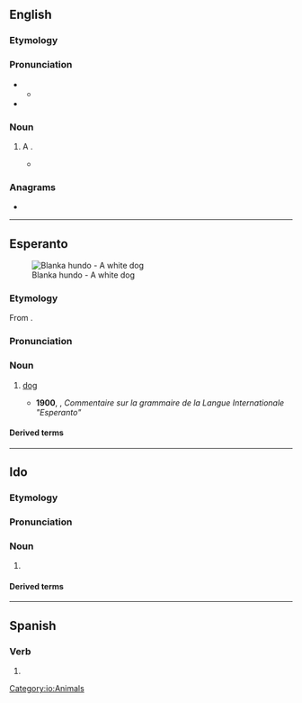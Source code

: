 ==English==

===Etymology===
{{af|en|hundred|-o}}

===Pronunciation===
* {{IPA|en|/ˈhʌndəʊ/}}
** {{audio|en|LL-Q1860 (eng)-Vealhurl-hundo.wav|Audio (UK)}}
* {{rhymes|en|ʌndəʊ|s=2}}

===Noun===
{{en-noun}}

# {{lb|en|informal}} A {{l|en|hundred}}.
#* {{quote-book|en|year=2013|title=The Classic: ’69 Chevy Camaro|author=Eric Stevens|location=Minneapolis|publisher=Darby Creek Publishing|isbn=9781467712477|page={{gbooks|i1ZXBAAAQBAJ|51|hundo}}|passage=“Can you hit a '''hundo'''?” Dad said, grinning. ¶ “I don't know,” Eddie said. “Seems like a bad idea.”}}

===Anagrams===
* {{anagrams|en|a=dhnou|Duhon|Hound|Hudon|hound|no duh}}

----

==Esperanto==
{{wikipedia|lang=eo}}
[[File:2008-07-11 White German Shepherd pup chilling at the Coker Arboretum.jpg|thumb|Blanka hundo - A white dog]]

===Etymology===
From {{bor|eo|de|Hund}}.

===Pronunciation===
{{eo-IPA|a=Eo-hundo.ogg}}

===Noun===
{{eo-head}}

# [[dog]]
#: {{ux|eo|La '''hundo''' estas la amiko de la kato.|The '''dog''' is the friend of the cat.}}
#* '''1900''', {{w|lang=fr|Louis de Beaufront}}, ''Commentaire sur la grammaire de la Langue Internationale "Esperanto"''
#*: {{quote|eo|Petro skribis al Paŭlo ke li alkonduku al li lian '''hundon'''.|Peter wrote to Paul to bring him his '''dog'''.}}

====Derived terms====
{{der4|eo
|Hundo
|Granda Hundo
|Malgranda Hundo
|hunda
|hundaĉo
|hundaĵo
|hundaro
|hundejo
|hundeto
|hundido
|hundino
|hundujo
|virhundo
|ĉashundo
|ĉenhundo
|danhundo
|fajrohundo
|gardohundo
|halthundo
|korthundo
|leporhundo
|luphundo
|malhundo
|marhundo
|melhundo
|sanghundo
|ŝafhundo
|spurhundo
|terhundo
|vulpohundo
}}

{{eo GCSE|3}}
{{eo BRO|4}}
{{Universala Vortaro}}

{{topics|eo|Dogs}}

----

==Ido==

===Etymology===
{{io-bor|eo=hundo|hound||Hund}}

===Pronunciation===
{{io-IPA}}

===Noun===
{{io-head}}

# {{l|en|dog}} {{qualifier|male or female}}

====Derived terms====
{{der3|io
| {{l|io|hundulo||male dog}}
| {{l|io|hundino||female dog, bitch}}
| {{l|io|hundala||canine, doggish}}
| {{l|io|hundyuno||young dog, pup, puppy}}
| {{l|io|hundo-herbo||dog grass, couch grass}}
| {{l|io|hundligilo||dog leash}}
| {{l|io|marhundo||seal}}
| {{l|io|chaso-hundo||hunting dog, hound}}
| {{l|io|gardo-hund||watch dog}}
| {{l|io|hundacho||cur}}
| {{l|io|mutono-gardo-hundo||shepherd dog}}
| {{l|io|pastoro-hundo||shepherd dog}}
| {{l|io|volfo-hund||wolf dog}}
| {{l|io|hundatra||doggish}}
| {{l|io|hundo-kombato||dog fight}}
| {{l|io|hundeyo||dog house, kennel}}
| {{l|io|hundo-stablo||dog house}}
| {{l|io|hundeto||doggy}}
| {{l|io|hundo-dometo||kennel}}
| {{l|io|dorloto-hundeto||lapdog}}
| {{l|io|hundaro||pack of dogs}}
| {{l|io|foxo-hund||dog fox}}
| {{l|io|leporo-hundo||harrier}}
}}

[[Category:io:Animals]]

----

==Spanish==

===Verb===
{{head|es|verb form}}

# {{es-verb form of|hundir}}